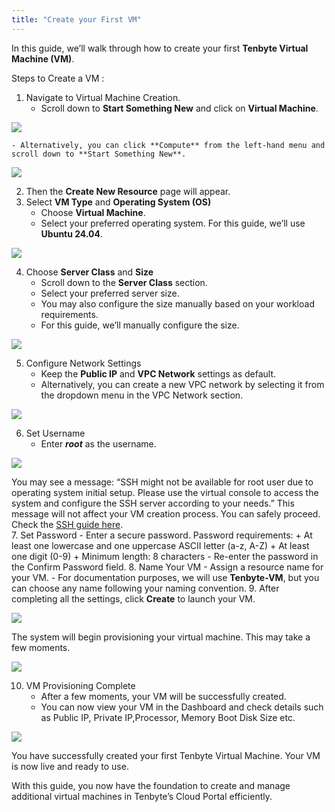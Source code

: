 ```yaml
---
title: "Create your First VM"
---
```


In this guide, we’ll walk through how to create your first **Tenbyte Virtual Machine (VM)**.

Steps to Create a VM :
1. Navigate to Virtual Machine Creation.
    - Scroll down to **Start Something New** and click on **Virtual Machine**.

<img
  src="/Cloud/VM-Creation/01.png"
/>

    - Alternatively, you can click **Compute** from the left-hand menu and scroll down to **Start Something New**.

<img
  src="/Cloud/VM-Creation/02.png"
/>

2. Then the **Create New Resource** page will appear.
3. Select **VM Type** and **Operating System (OS)**
    - Choose **Virtual Machine**.
    - Select your preferred operating system. For this guide, we’ll use **Ubuntu 24.04**.

<img
  src="/Cloud/VM-Creation/03.png"
/>

4. Choose **Server Class** and **Size**
    - Scroll down to the **Server Class** section.
    - Select your preferred server size.
    - You may also configure the size manually based on your workload requirements.
    - For this guide, we’ll manually configure the size.

<img
  src="/Cloud/VM-Creation/04.png"
/>

5.	Configure Network Settings
    - Keep the **Public IP** and **VPC Network** settings as default.
    - Alternatively, you can create a new VPC network by selecting it from the dropdown menu in the VPC Network section.

<img
  src="/Cloud/VM-Creation/004.png"
/>

6.	Set Username
    - Enter ***root*** as the username.

<img
  src="/Cloud/VM-Creation/05.png"
/>

<Note>You may see a message: “SSH might not be available for root user due to operating system initial setup. Please use the virtual console to access the system and configure the SSH server according to your needs.” This message will not affect your VM creation process. You can safely proceed. Check the [SSH guide here](Connecting-to-Your-Tenbyte-VM-via-SSH).</Note>     
7.	Set Password
    - Enter a secure password. Password requirements:
        + At least one lowercase and one uppercase ASCII letter (a-z, A-Z)
        + At least one digit (0-9)
        + Minimum length: 8 characters
    - Re-enter the password in the Confirm Password field.
8.	Name Your VM
    - Assign a resource name for your VM.
    - For documentation purposes, we will use **Tenbyte-VM**, but you can choose any name following your naming convention.
9. After completing all the settings, click **Create** to launch your VM. 

<img
  src="/Cloud/VM-Creation/06.png"
/>

The system will begin provisioning your virtual machine. This may take a few moments.

<img
  src="/Cloud/VM-Creation/07.png"
/>

10. VM Provisioning Complete
    - After a few moments, your VM will be successfully created.
    - You can now view your VM in the Dashboard and check details such as Public IP, Private IP,Processor, Memory Boot Disk Size etc.

<img
  src="/Cloud/VM-Creation/08.png"
/>

You have successfully created your first Tenbyte Virtual Machine. Your VM is now live and ready to use. 

With this guide, you now have the foundation to create and manage additional virtual machines in Tenbyte’s Cloud Portal efficiently.